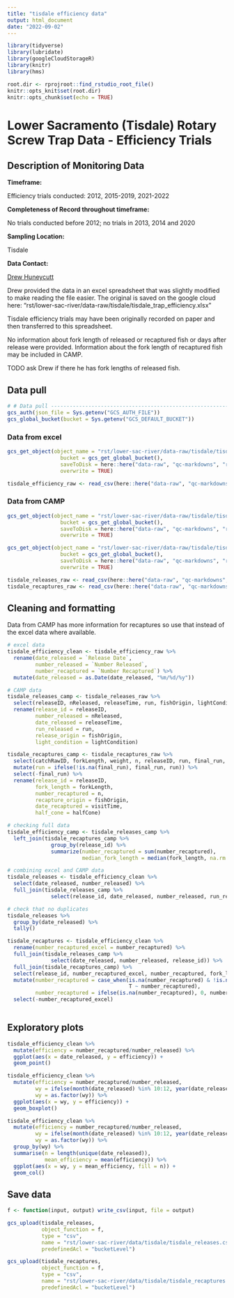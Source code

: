 ```yaml
---
title: "tisdale efficiency data"
output: html_document
date: "2022-09-02"
---
```


```r
library(tidyverse)
library(lubridate)
library(googleCloudStorageR)
library(knitr)
library(hms)

root.dir <- rprojroot::find_rstudio_root_file()
knitr::opts_knit$set(root.dir)
knitr::opts_chunk$set(echo = TRUE)
```

# Lower Sacramento (Tisdale) Rotary Screw Trap Data - Efficiency Trials

## Description of Monitoring Data

**Timeframe:** 

Efficiency trials conducted:
2012, 2015-2019, 2021-2022

**Completeness of Record throughout timeframe:** 

No trials conducted before 2012; no trials in 2013, 2014 and 2020

**Sampling Location:**

Tisdale

**Data Contact:** 

[Drew Huneycutt](mailto::andrew.huneycutt@wildlife.ca.gov)

Drew provided the data in an excel spreadsheet that was slightly modified to make
reading the file easier. The original is saved on the google cloud here: 
"rst/lower-sac-river/data-raw/tisdale/tisdale_trap_efficiency.xlsx"

Tisdale efficiency trials may have been originally recorded on paper and then
transferred to this spreadsheet.

No information about fork length of released or recaptured fish or days after release
were provided. Information about the fork length of recaptured fish may be included in
CAMP.

TODO ask Drew if there he has fork lengths of released fish.

## Data pull
```r
# # Data pull ---------------------------------------------------------------
gcs_auth(json_file = Sys.getenv("GCS_AUTH_FILE"))
gcs_global_bucket(bucket = Sys.getenv("GCS_DEFAULT_BUCKET"))
```
### Data from excel
```r
gcs_get_object(object_name = "rst/lower-sac-river/data-raw/tisdale/tisdale_trap_efficiency_format.csv",
                 bucket = gcs_get_global_bucket(),
                 saveToDisk = here::here("data-raw", "qc-markdowns", "rst", "tisdale_trap_efficiency.csv"),
                 overwrite = TRUE)
```
```r
tisdale_efficiency_raw <- read_csv(here::here("data-raw", "qc-markdowns", "rst", "tisdale_trap_efficiency.csv"))
```

### Data from CAMP
```r
gcs_get_object(object_name = "rst/lower-sac-river/data-raw/tisdale/tisdale_releases_camp.csv",
                 bucket = gcs_get_global_bucket(),
                 saveToDisk = here::here("data-raw", "qc-markdowns", "rst", "tisdale_releases_camp.csv"),
                 overwrite = TRUE)

gcs_get_object(object_name = "rst/lower-sac-river/data-raw/tisdale/tisdale_recaptures_camp.csv",
                 bucket = gcs_get_global_bucket(),
                 saveToDisk = here::here("data-raw", "qc-markdowns", "rst", "tisdale_recaptures_camp.csv"),
                 overwrite = TRUE)
```
```r
tisdale_releases_raw <- read_csv(here::here("data-raw", "qc-markdowns", "rst", "tisdale_releases_camp.csv"))
tisdale_recaptures_raw <- read_csv(here::here("data-raw", "qc-markdowns", "rst", "tisdale_recaptures_camp.csv"))
```

## Cleaning and formatting

Data from CAMP has more information for recaptures so use that instead of the
excel data where available.

```r
# excel data
tisdale_efficiency_clean <- tisdale_efficiency_raw %>% 
  rename(date_released = `Release Date`,
         number_released = `Number Released`,
         number_recaptured = `Number Recaptured`) %>% 
  mutate(date_released = as.Date(date_released, "%m/%d/%y"))

# CAMP data
tisdale_releases_camp <- tisdale_releases_raw %>% 
  select(releaseID, nReleased, releaseTime, run, fishOrigin, lightCondition, release_site) %>% 
  rename(release_id = releaseID,
         number_released = nReleased,
         date_released = releaseTime,
         run_released = run,
         release_origin = fishOrigin,
         light_condition = lightCondition)

tisdale_recaptures_camp <- tisdale_recaptures_raw %>% 
  select(catchRawID, forkLength, weight, n, releaseID, run, final_run, fishOrigin, dead, visitTime, halfCone) %>% 
  mutate(run = ifelse(!is.na(final_run), final_run, run)) %>% 
  select(-final_run) %>% 
  rename(release_id = releaseID,
         fork_length = forkLength,
         number_recaptured = n,
         recapture_origin = fishOrigin,
         date_recaptured = visitTime,
         half_cone = halfCone)

# checking full data
tisdale_efficiency_camp <- tisdale_releases_camp %>% 
  left_join(tisdale_recaptures_camp %>% 
              group_by(release_id) %>% 
              summarize(number_recaptured = sum(number_recaptured),
                        median_fork_length = median(fork_length, na.rm = T)))

# combining excel and CAMP data
tisdale_releases <- tisdale_efficiency_clean %>% 
  select(date_released, number_released) %>% 
  full_join(tisdale_releases_camp %>% 
              select(release_id, date_released, number_released, run_released, release_origin, light_condition, release_site))

# check that no duplicates
tisdale_releases %>% 
  group_by(date_released) %>% 
  tally()

tisdale_recaptures <- tisdale_efficiency_clean %>% 
  rename(number_recaptured_excel = number_recaptured) %>% 
  full_join(tisdale_releases_camp %>% 
              select(date_released, number_released, release_id)) %>% 
  full_join(tisdale_recaptures_camp) %>% 
  select(release_id, number_recaptured_excel, number_recaptured, fork_length, weight, run, recapture_origin, dead, date_recaptured, half_cone) %>% 
  mutate(number_recaptured = case_when(is.na(number_recaptured) & !is.na(number_recaptured_excel) ~ number_recaptured_excel,
                                       T ~ number_recaptured),
         number_recaptured = ifelse(is.na(number_recaptured), 0, number_recaptured)) %>% 
  select(-number_recaptured_excel) 
  
```

## Exploratory plots
```r
tisdale_efficiency_clean %>% 
  mutate(efficiency = number_recaptured/number_released) %>% 
  ggplot(aes(x = date_released, y = efficiency)) +
  geom_point()

```

```r
tisdale_efficiency_clean %>% 
  mutate(efficiency = number_recaptured/number_released,
         wy = ifelse(month(date_released) %in% 10:12, year(date_released) + 1, year(date_released)),
         wy = as.factor(wy)) %>% 
  ggplot(aes(x = wy, y = efficiency)) +
  geom_boxplot()
```

```r
tisdale_efficiency_clean %>% 
  mutate(efficiency = number_recaptured/number_released,
         wy = ifelse(month(date_released) %in% 10:12, year(date_released) + 1, year(date_released)),
         wy = as.factor(wy)) %>% 
  group_by(wy) %>% 
  summarise(n = length(unique(date_released)),
            mean_efficiency = mean(efficiency)) %>%  
  ggplot(aes(x = wy, y = mean_efficiency, fill = n)) +
  geom_col()
```

## Save data

```r
f <- function(input, output) write_csv(input, file = output)

gcs_upload(tisdale_releases,
           object_function = f,
           type = "csv",
           name = "rst/lower-sac-river/data/tisdale/tisdale_releases.csv",
           predefinedAcl = "bucketLevel")

gcs_upload(tisdale_recaptures,
           object_function = f,
           type = "csv",
           name = "rst/lower-sac-river/data/tisdale/tisdale_recaptures.csv",
           predefinedAcl = "bucketLevel")
```
